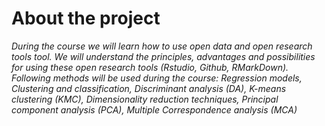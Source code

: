 
# About the project

*During the course we will learn how to use open data and open research tools tool. We will understand the principles, advantages and possibilities for using these open research tools (Rstudio, Github, RMarkDown). Following methods will be used during the course: Regression models, Clustering and classification, Discriminant analysis (DA), K-means clustering (KMC), Dimensionality reduction techniques, Principal component analysis (PCA), Multiple Correspondence analysis (MCA)*
